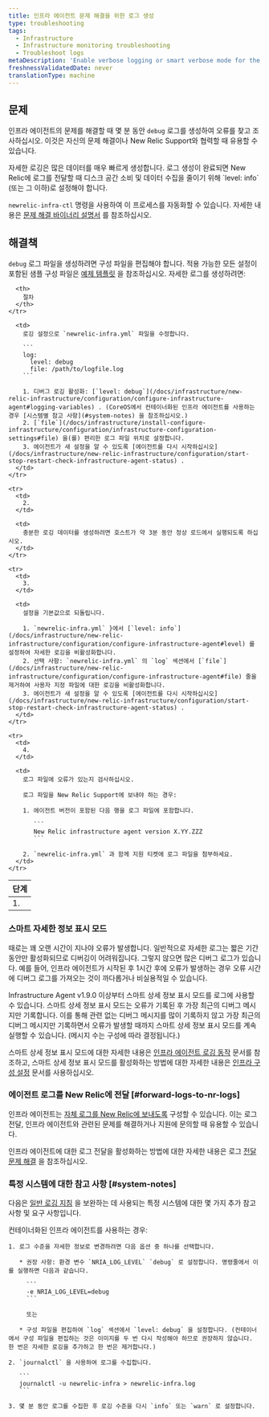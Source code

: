 ```yaml
---
title: 인프라 에이전트 문제 해결을 위한 로그 생성
type: troubleshooting
tags:
  - Infrastructure
  - Infrastructure monitoring troubleshooting
  - Troubleshoot logs
metaDescription: 'Enable verbose logging or smart verbose mode for the New Relic infrastructure agent, then collect about 3 to 5 minutes worth of data to help troubleshoot.'
freshnessValidatedDate: never
translationType: machine
---
```


## 문제

인프라 에이전트의 문제를 해결할 때 몇 분 동안 `debug` 로그를 생성하여 오류를 찾고 조사하십시오. 이것은 자신의 문제 해결이나 New Relic Support와 협력할 때 유용할 수 있습니다.

<Callout variant="important">
  자세한 로깅은 많은 데이터를 매우 빠르게 생성합니다. 로그 생성이 완료되면 New Relic에 로그를 전달할 때 디스크 공간 소비 및 데이터 수집을 줄이기 위해 `level: info` (또는 그 이하)로 설정해야 합니다.
</Callout>

`newrelic-infra-ctl` 명령을 사용하여 이 프로세스를 자동화할 수 있습니다. 자세한 내용은 [문제 해결 바이너리 설명서](/docs/infrastructure/install-configure-manage-infrastructure/manage-your-agent/troubleshoot-running-agent) 를 참조하십시오.

## 해결책

`debug` 로그 파일을 생성하려면 구성 파일을 편집해야 합니다. 적용 가능한 모든 설정이 포함된 샘플 구성 파일은 [예제 템플릿](/docs/infrastructure/new-relic-infrastructure/configuration/infrastructure-config-file-template-newrelic-infrayml) 을 참조하십시오. 자세한 로그를 생성하려면:

<table>
  <thead>
    <tr>
      <th>
        단계
      </th>

      <th>
        절차
      </th>
    </tr>
  </thead>

  <tbody>
    <tr>
      <td>
        1.
      </td>

      <td>
        로깅 설정으로 `newrelic-infra.yml` 파일을 수정합니다.

        ```
        log:
          level: debug
          file: /path/to/logfile.log
        ```

        1. 디버그 로깅 활성화: [`level: debug`](/docs/infrastructure/new-relic-infrastructure/configuration/configure-infrastructure-agent#logging-variables) . (CoreOS에서 컨테이너화된 인프라 에이전트를 사용하는 경우 [시스템별 참고 사항](#system-notes) 을 참조하십시오.)
        2. [`file`](/docs/infrastructure/install-configure-infrastructure/configuration/infrastructure-configuration-settings#file) 을(를) 편리한 로그 파일 위치로 설정합니다.
        3. 에이전트가 새 설정을 알 수 있도록 [에이전트를 다시 시작하십시오](/docs/infrastructure/new-relic-infrastructure/configuration/start-stop-restart-check-infrastructure-agent-status) .
      </td>
    </tr>

    <tr>
      <td>
        2.
      </td>

      <td>
        충분한 로깅 데이터를 생성하려면 호스트가 약 3분 동안 정상 로드에서 실행되도록 하십시오.
      </td>
    </tr>

    <tr>
      <td>
        3.
      </td>

      <td>
        설정을 기본값으로 되돌립니다.

        1. `newrelic-infra.yml` }에서 [`level: info`](/docs/infrastructure/new-relic-infrastructure/configuration/configure-infrastructure-agent#level) 를 설정하여 자세한 로깅을 비활성화합니다.
        2. 선택 사항: `newrelic-infra.yml` 의 `log` 섹션에서 [`file`](/docs/infrastructure/new-relic-infrastructure/configuration/configure-infrastructure-agent#file) 줄을 제거하여 사용자 지정 파일에 대한 로깅을 비활성화합니다.
        3. 에이전트가 새 설정을 알 수 있도록 [에이전트를 다시 시작하십시오](/docs/infrastructure/new-relic-infrastructure/configuration/start-stop-restart-check-infrastructure-agent-status) .
      </td>
    </tr>

    <tr>
      <td>
        4.
      </td>

      <td>
        로그 파일에 오류가 있는지 검사하십시오.

        로그 파일을 New Relic Support에 보내야 하는 경우:

        1. 에이전트 버전이 포함된 다음 행을 로그 파일에 포함합니다.

           ```
           New Relic infrastructure agent version X.YY.ZZZ
           ```

        2. `newrelic-infra.yml` 과 함께 지원 티켓에 로그 파일을 첨부하세요.
      </td>
    </tr>
  </tbody>
</table>

### 스마트 자세한 정보 표시 모드

때로는 꽤 오랜 시간이 지나야 오류가 발생합니다. 일반적으로 자세한 로그는 짧은 기간 동안만 활성화되므로 디버깅이 어려워집니다. 그렇지 않으면 많은 디버그 로그가 있습니다. 예를 들어, 인프라 에이전트가 시작된 후 1시간 후에 오류가 발생하는 경우 오류 시간에 디버그 로그를 가져오는 것이 까다롭거나 비실용적일 수 있습니다.

Infrastructure Agent v1.9.0 이상부터 스마트 상세 정보 표시 모드를 로그에 사용할 수 있습니다. 스마트 상세 정보 표시 모드는 오류가 기록된 후 가장 최근의 디버그 메시지만 기록합니다. 이를 통해 관련 없는 디버그 메시지를 많이 기록하지 않고 가장 최근의 디버그 메시지만 기록하면서 오류가 발생할 때까지 스마트 상세 정보 표시 모드를 계속 실행할 수 있습니다. (메시지 수는 구성에 따라 결정됩니다.)

스마트 상세 정보 표시 모드에 대한 자세한 내용은 [인프라 에이전트 로깅 동작](/docs/infrastructure/infrastructure-troubleshooting/troubleshoot-logs/infrastructure-agent-logging-behavior#smart-verbose-mode) 문서를 참조하고, 스마트 상세 정보 표시 모드를 활성화하는 방법에 대한 자세한 내용은 [인프라 구성 설정](/docs/infrastructure/install-configure-manage-infrastructure/configuration/infrastructure-configuration-settings#verbose) 문서를 사용하십시오.

### 에이전트 로그를 New Relic에 전달 [#forward-logs-to-nr-logs]

인프라 에이전트는 [자체 로그를 New Relic에 보내도록](/docs/logs/new-relic-logs/get-started/introduction-new-relic-logs) 구성할 수 있습니다. 이는 로그 전달, 인프라 에이전트와 관련된 문제를 해결하거나 지원에 문의할 때 유용할 수 있습니다.

인프라 에이전트에 대한 로그 전달을 활성화하는 방법에 대한 자세한 내용은 로그 [전달 문제 해결](/docs/logs/enable-new-relic-logs/1-enable-logs/forward-your-logs-using-new-relic-infrastructure#troubleshoot) 을 참조하십시오.

### 특정 시스템에 대한 참고 사항 [#system-notes]

다음은 [일반 로깅 지침](#verbose) 을 보완하는 데 사용되는 특정 시스템에 대한 몇 가지 추가 참고 사항 및 요구 사항입니다.

<CollapserGroup>
  <Collapser
    id="coreos"
    title="컨테이너화 된 에이전트"
  >
    컨테이너화된 인프라 에이전트를 사용하는 경우:

    1. 로그 수준을 자세한 정보로 변경하려면 다음 옵션 중 하나를 선택합니다.

       * 권장 사항: 환경 변수 `NRIA_LOG_LEVEL` `debug` 로 설정합니다. 명령줄에서 이를 실행하면 다음과 같습니다.

         ```
         -e NRIA_LOG_LEVEL=debug
         ```

         또는

       * 구성 파일을 편집하여 `log` 섹션에서 `level: debug` 을 설정합니다. (컨테이너에서 구성 파일을 편집하는 것은 이미지를 두 번 다시 작성해야 하므로 권장하지 않습니다. 한 번은 자세한 로깅을 추가하고 한 번은 제거합니다.)

    2. `journalctl` 을 사용하여 로그를 수집합니다.

       ```
       journalctl -u newrelic-infra > newrelic-infra.log
       ```

    3. 몇 분 동안 로그를 수집한 후 로깅 수준을 다시 `info` 또는 `warn` 로 설정합니다.
  </Collapser>
</CollapserGroup>
